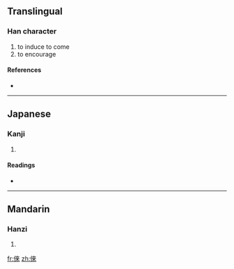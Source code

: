 {{also|俫}}
==Translingual==

===Han character===
{{Han char|rn=9|rad=人|as=08|sn=10|four=|canj=人木人人 (ODOO)}}

# to induce to come
# to encourage

====References====
* {{Han ref|kx=0107.130|dkj=00755|dj=0227.210|hdz=10172.020|uh=5008|ud=20488}}

----

==Japanese==

===Kanji===
{{ja-kanji|grade=|rs=人08}}

# {{defn|Japanese|sort=人08}}

====Readings====
* {{ja-readings|on=[[らい]] (rai)|kun=}}

----

==Mandarin==

===Hanzi===
{{cmn-hanzi|sim=俫|pin=[[lái]] ([[lai2]])|wg=lai<sup>2</sup>}}

# {{defn|Mandarin|sort=人08}}

[[fr:倈]]
[[zh:倈]]